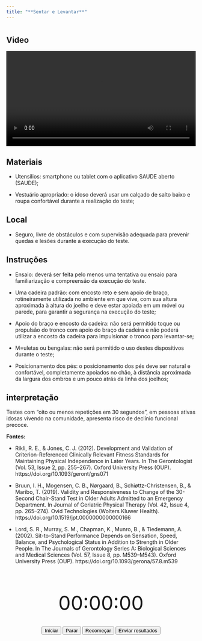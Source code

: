 ```yaml
---
title: "**Sentar e Levantar**"
---
```


# {.unnumbered .unlisted .tabset}

## Video

<center>
<video src="videos/sentar-e-levantar.mov" width="100%" controls></video>
</center>

## Materiais

- Utensílios: smartphone ou tablet com o aplicativo SAUDE aberto (SAUDE); 

- Vestuário apropriado: o idoso deverá usar um calçado de salto baixo e roupa confortável durante a realização do teste; 

## Local

- Seguro, livre de obstáculos e com supervisão adequada para prevenir quedas e lesões durante a execução do teste.

## Instruções

- Ensaio: deverá ser feita pelo menos uma tentativa ou ensaio para familiarização e compreensão da execução do teste.

- Uma cadeira padrão: com encosto reto e sem apoio de braço, rotineiramente utilizada no ambiente em que vive, com sua altura aproximada à altura do joelho e deve estar apoiada em um móvel ou parede, para garantir a segurança na execução do teste;

- Apoio do braço e encosto da cadeira: não será permitido toque ou propulsão do tronco com apoio do braço da cadeira e não poderá utilizar a encosto da cadeira para impulsionar o tronco para levantar-se;

- M=uletas ou bengalas: não será permitido o uso destes dispositivos durante o teste;

- Posicionamento dos pés: o posicionamento dos pés deve ser natural e confortável, completamente apoiados no chão, à distância aproximada da largura dos ombros e um pouco atrás da linha dos joelhos; 

## interpretação

Testes com “oito ou menos repetições em 30 segundos”, em pessoas ativas idosas vivendo na comunidade, apresenta risco de declínio funcional precoce.

**Fontes:**

- Rikli, R. E., & Jones, C. J. (2012). Development and Validation of Criterion-Referenced Clinically Relevant Fitness Standards for Maintaining Physical Independence in Later Years. In The Gerontologist (Vol. 53, Issue 2, pp. 255–267). Oxford University Press (OUP). https://doi.org/10.1093/geront/gns071

- Bruun, I. H., Mogensen, C. B., Nørgaard, B., Schiøttz-Christensen, B., & Maribo, T. (2019). Validity and Responsiveness to Change of the 30-Second Chair-Stand Test in Older Adults Admitted to an Emergency Department. In Journal of Geriatric Physical Therapy (Vol. 42, Issue 4, pp. 265–274). Ovid Technologies (Wolters Kluwer Health). https://doi.org/10.1519/jpt.0000000000000166

- Lord, S. R., Murray, S. M., Chapman, K., Munro, B., & Tiedemann, A. (2002). Sit-to-Stand Performance Depends on Sensation, Speed, Balance, and Psychological Status in Addition to Strength in Older People. In The Journals of Gerontology Series A: Biological Sciences and Medical Sciences (Vol. 57, Issue 8, pp. M539–M543). Oxford University Press (OUP). https://doi.org/10.1093/gerona/57.8.m539


# {.unnumbered .unlisted .tabset}

<center>

<br>

<div id="clock" style="font-size: 52px;">00:00:00</div>
<br>
<button id="startButton">Iniciar</button>
<button id="stopButton">Parar</button>
<button id="resetButton">Recomeçar</button>
<button id="emailButton">Enviar resultados</button>

<br>

</center>


<script>
let timer;
let isRunning = false;
let elapsedSeconds = 0; // To track elapsed time

function formatTime(seconds) {
    const hours = String(Math.floor(seconds / 3600)).padStart(2, '0');
    const minutes = String(Math.floor((seconds % 3600) / 60)).padStart(2, '0');
    const secs = String(seconds % 60).padStart(2, '0');
    return `${hours}:${minutes}:${secs}`;
}

function updateClock() {
    document.getElementById("clock").innerHTML = formatTime(elapsedSeconds);
}

// Function to start the clock
function startClock() {
    if (!isRunning) {
        timer = setInterval(() => {
            elapsedSeconds++;
            updateClock();
        }, 1000);
        isRunning = true;
    }
}

// Function to stop the clock
function stopClock() {
    clearInterval(timer);
    isRunning = false;
}

// Function to reset the clock
function resetClock() {
    stopClock();
    elapsedSeconds = 0; // Reset elapsed time
    updateClock(); // Update display to 00:00:00
}

// Function to send the clock time via email
function sendEmail() {
    const timeString = formatTime(elapsedSeconds);
    const email = "example@example.com"; // Replace with your email
    const subject = "Clock Time";
    const body = `${timeString}`;
    window.location.href = `mailto:alexandresancho.fisio@gmail.com?subject=${encodeURIComponent(subject)}&body=${encodeURIComponent(body)}`;
}

// Event listeners for buttons
document.getElementById("startButton").onclick = startClock;
document.getElementById("stopButton").onclick = stopClock;
document.getElementById("resetButton").onclick = resetClock;
document.getElementById("emailButton").onclick = sendEmail;
</script>
